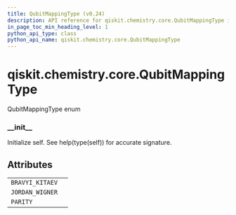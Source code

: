 ```yaml
---
title: QubitMappingType (v0.24)
description: API reference for qiskit.chemistry.core.QubitMappingType in qiskit v0.24
in_page_toc_min_heading_level: 1
python_api_type: class
python_api_name: qiskit.chemistry.core.QubitMappingType
---
```


<span id="qiskit-chemistry-core-qubitmappingtype" />

# qiskit.chemistry.core.QubitMappingType

<Class id="qiskit.chemistry.core.QubitMappingType" isDedicatedPage={true} github="https://github.com/qiskit-community/qiskit-aqua/tree/stable/0.8/qiskit/chemistry/core/hamiltonian.py" signature="QubitMappingType(value)" modifiers="class">
  QubitMappingType enum

  ### \_\_init\_\_

  <Function id="qiskit.chemistry.core.QubitMappingType.__init__" signature="__init__()">
    Initialize self. See help(type(self)) for accurate signature.
  </Function>

  ## Attributes

  |                 |   |
  | --------------- | - |
  | `BRAVYI_KITAEV` |   |
  | `JORDAN_WIGNER` |   |
  | `PARITY`        |   |
</Class>

